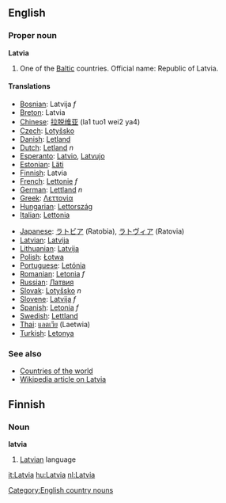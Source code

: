 {{wikipedia}}
==English==
===Proper noun===
'''Latvia'''

# One of the [[Baltic]] countries. Official name: Republic of Latvia.
==== Translations ====
{{Top}}
*[[Bosnian]]: Latvija ''f''
*[[Breton]]: Latvia
*[[Chinese]]: [[拉脱维亚]] (la1 tuo1 wei2 ya4)
*[[Czech]]: [[Lotyšsko]]
*[[Danish]]: [[Letland]]
*[[Dutch]]: [[Letland]] ''n''
*[[Esperanto]]: [[Latvio]], [[Latvujo]]
*[[Estonian]]: [[Läti]]
*[[Finnish]]: Latvia
*[[French]]: [[Lettonie]] ''f''
*[[German]]: [[Lettland]] ''n''
*[[Greek]]: [[Λεττονία]]
*[[Hungarian]]: [[Lettország]]
*[[Italian]]: [[Lettonia]]
{{Mid}}
*[[Japanese]]: [[ラトビア]] (Ratobia), [[ラトヴィア]] (Ratovia)
*[[Latvian]]: [[Latvija]]
*[[Lithuanian]]: [[Latvija]]
*[[Polish]]: [[Łotwa]]
*[[Portuguese]]: [[Letónia]]
*[[Romanian]]: [[Letonia]] ''f''
*[[Russian]]: [[Латвия]]
*[[Slovak]]: [[Lotyšsko]] ''n''
*[[Slovene]]: [[Latvija]] ''f''
*[[Spanish]]: [[Letonia]] ''f''
*[[Swedish]]: [[Lettland]]
*[[Thai]]: [[แลตเวีย]] (Laetwia)
*[[Turkish]]: [[Letonya]]
{{Bottom}}

===See also===
*[[Countries of the world]]
*[[w:Latvia|Wikipedia article on Latvia]]
[[Category:English country nouns]]

==Finnish==
===Noun===
'''latvia'''

# [[Latvian]] language

[[it:Latvia]]
[[hu:Latvia]]
[[nl:Latvia]]